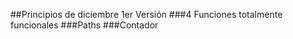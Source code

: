 ##Principios de diciembre
1er Versión
###4 Funciones totalmente funcionales 
###Paths 
###Contador


